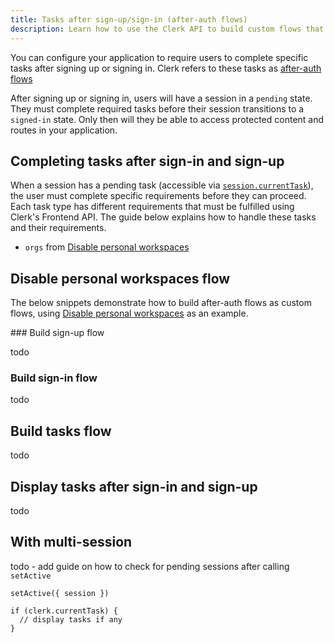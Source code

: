 ```yaml
---
title: Tasks after sign-up/sign-in (after-auth flows)
description: Learn how to use the Clerk API to build custom flows that require users to complete specific tasks after signing up or signing in.
---
```


You can configure your application to require users to complete specific tasks after signing up or signing in. Clerk refers to these tasks as [after-auth flows](/docs/authentication/configuration/after-auth-flows)

After signing up or signing in, users will have a session in a `pending` state. They must complete required tasks before their session transitions to a `signed-in` state. Only then will they be able to access protected content and routes in your application.

## Completing tasks after sign-in and sign-up

When a session has a pending task (accessible via [`session.currentTask`](/docs/references/javascript/session#properties)), the user must complete specific requirements before they can proceed. Each task type has different requirements that must be fulfilled using Clerk's Frontend API. The guide below explains how to handle these tasks and their requirements.

- `orgs` from [Disable personal workspaces](/docs/organizations/overview#disable-personal-workspaces)

## Disable personal workspaces flow

The below snippets demonstrate how to build after-auth flows as custom flows, using [Disable personal workspaces](/docs/organizations/overview#disable-personal-workspaces) as an example.

<Steps>
  ### Build sign-up flow

  todo

  ### Build sign-in flow

  todo

  ## Build tasks flow

  todo

  ## Display tasks after sign-in and sign-up

  todo
</Steps>

## With multi-session

todo - add guide on how to check for pending sessions after calling `setActive`

```
setActive({ session })

if (clerk.currentTask) {
  // display tasks if any
}
```

